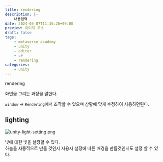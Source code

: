 ```yaml
---
title: rendering
description: |-
    내용입력
date: 2024-05-07T11:16:26+09:00
preview: 이미지 주소
draft: false
tags:
    - metaverse academy
    - unity
    - editor
    - c#
    - rendering
categories:
    - unity
---
```


rendering

화면을 그리는 과정을 말한다.

```window``` -> ```Rendering```에서 조작할 수 있으며 상황에 맞게 수정하여 사용하면된다.

## lighting

![unity-light-setting.png](./assets/unity-light-setting.png)

빛에 대한 빛을 설정할 수 있다.\
하늘을 자동적으로 만들 것인지 사용자 설정에 따른 배경을 만들것인지도 설정 할 수 있다.

